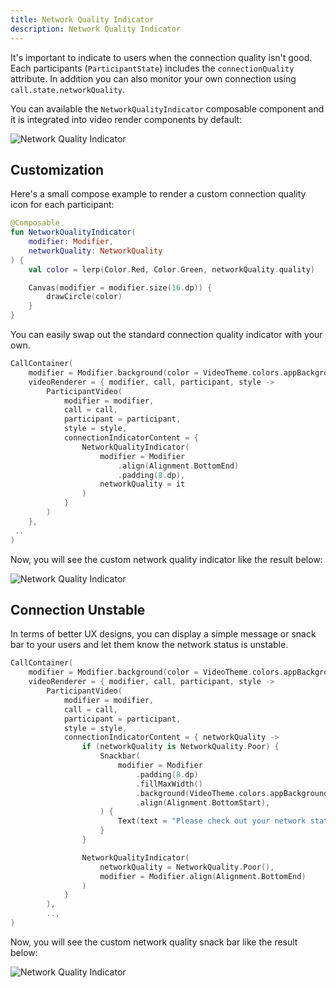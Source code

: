 ```yaml
---
title: Network Quality Indicator
description: Network Quality Indicator
---
```


It's important to indicate to users when the connection quality isn't good.
Each participants (`ParticipantState`) includes the `connectionQuality` attribute.
In addition you can also monitor your own connection using `call.state.networkQuality`.

You can available the `NetworkQualityIndicator` composable component and it is integrated into video render components by default:

![Network Quality Indicator](../assets/cookbook/network-quality-indicator.png)

## Customization

Here's a small compose example to render a custom connection quality icon for each participant:

```kotlin
@Composable
fun NetworkQualityIndicator(
    modifier: Modifier,
    networkQuality: NetworkQuality
) {
    val color = lerp(Color.Red, Color.Green, networkQuality.quality)

    Canvas(modifier = modifier.size(16.dp)) {
        drawCircle(color)
    }
}
```

You can easily swap out the standard connection quality indicator with your own.

```kotlin
CallContainer(
    modifier = Modifier.background(color = VideoTheme.colors.appBackground),
    videoRenderer = { modifier, call, participant, style ->
        ParticipantVideo(
            modifier = modifier,
            call = call,
            participant = participant,
            style = style,
            connectionIndicatorContent = {
                NetworkQualityIndicator(
                    modifier = Modifier
                        .align(Alignment.BottomEnd)
                        .padding(8.dp),
                    networkQuality = it
                )
            }
        )
    },
 ..
)
```

Now, you will see the custom network quality indicator like the result below:

![Network Quality Indicator](../assets/cookbook/network-quality-indicator-customize.png)

## Connection Unstable

In terms of better UX designs, you can display a simple message or snack bar to your users and let them know the network status is unstable.

```kotlin {9-25}
CallContainer(
    modifier = Modifier.background(color = VideoTheme.colors.appBackground),
    videoRenderer = { modifier, call, participant, style ->
        ParticipantVideo(
            modifier = modifier,
            call = call,
            participant = participant,
            style = style,
            connectionIndicatorContent = { networkQuality ->
                if (networkQuality is NetworkQuality.Poor) {
                    Snackbar(
                        modifier = Modifier
                            .padding(8.dp)
                            .fillMaxWidth()
                            .background(VideoTheme.colors.appBackground)
                            .align(Alignment.BottomStart),
                    ) {
                        Text(text = "Please check out your network status!")
                    }
                }

                NetworkQualityIndicator(
                    networkQuality = NetworkQuality.Poor(),
                    modifier = Modifier.align(Alignment.BottomEnd)
                )
            }
        ),
        ..,
)
```

Now, you will see the custom network quality snack bar like the result below:

![Network Quality Indicator](../assets/cookbook/network_quality_poor.png)